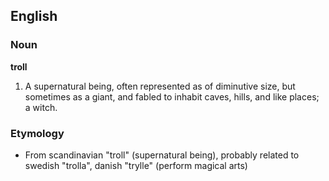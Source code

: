 ==English==

===Noun===

'''troll'''

#A supernatural being, often represented as of diminutive size, but sometimes as a giant, and fabled to inhabit caves, hills, and like places; a witch.

===Etymology===

*From scandinavian "troll" (supernatural being), probably related to swedish "trolla", danish "trylle" (perform magical arts)